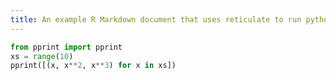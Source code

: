 ```yaml
---
title: An example R Markdown document that uses reticulate to run python content
---
```


```python
from pprint import pprint
xs = range(10)
pprint([(x, x**2, x**3) for x in xs])
```
